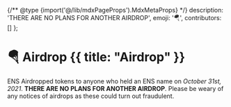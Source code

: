 {/** @type {import('@/lib/mdxPageProps').MdxMetaProps} */}
    description: 'THERE ARE NO PLANS FOR ANOTHER AIRDROP',
    emoji: '🪂',
    contributors: []
};

# 🪂 Airdrop {{ title: "Airdrop" }}

<Note>ENS Airdropped tokens to anyone who held an ENS name on _October 31st, 2021_. **THERE ARE NO PLANS FOR ANOTHER AIRDROP**. Please be weary of any notices of airdrops as these could turn out fraudulent.</Note>
